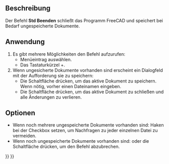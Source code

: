 <languages/>

{{Docnav/de
|[[Std_PrintPdf/de|PdfDrucken]]
|
|[[Std_File_Menu/de|Std Menü Datei]]
|IconL=Std_PrintPdf.svg
|IconR=
|IconC=Freecad.svg
}}

<div class="mw-translate-fuzzy">
{{GuiCommand/de
|Name=Std Quit
|Name/de=Std Beenden
|MenuLocation=Datei → Beenden
|Workbenches=All
|Shortcut={{KEY|Alt}}+{{KEY|F4}}
|SeeAlso=[[Std_CloseActiveWindow/de|Std Schließen]]
}}
</div>

<span id="Description"></span>
==Beschreibung==

<div class="mw-translate-fuzzy">
Der Befehl '''Std Beenden''' schließt das Programm FreeCAD und speichert bei Bedarf ungespeicherte Dokumente.
</div>

<span id="Usage"></span>
==Anwendung==

<div class="mw-translate-fuzzy">
# Es gibt mehrere Möglichkeiten den Befehl aufzurufen:
#* Menüeintrag {{MenuCommand|Datei → [[Image:Std_Quit.svg|16px]] Exit}} auswählen.
#* Das Tastaturkürzel {{KEY|Alt}}+{{KEY|F4}}.
# Wenn ungesicherte Dokumente vorhanden sind erscheint ein Dialogfeld mit der Aufforderung sie zu speichern:
#* Die Schaltfläche {{Button|Speichern}} drücken, um das aktive Dokument zu speichern. Wenn nötig, vorher einen Dateinamen eingeben.
#* Die Schaltfläche {{Button|Nicht speichern}} drücken, um das aktive Dokument zu schließen und alle Änderungen zu verlieren.
</div>

<span id="Options"></span>
==Optionen==

<div class="mw-translate-fuzzy">
* Wenn noch mehrere ungespeicherte Dokumente vorhanden sind: Haken bei der Checkbox {{MenuCommand|Antwort auf alle anwenden}} setzen, um Nachfragen zu jeder einzelnen Datei zu vermeiden.
* Wenn noch ungespeicherte Dokumente vorhanden sind: {{KEY|Esc}} oder die Schaltfläche {{Button|Abbrechen}} drücken, um den Befehl abzubrechen.
</div>


{{Docnav/de
|[[Std_PrintPdf/de|PdfDrucken]]
|
|[[Std_File_Menu/de|Std Menü Datei]]
|IconL=Std_PrintPdf.svg
|IconR=
|IconC=Freecad.svg
}}

{{Std_Base_navi{{#translation:}}}}
{{Userdocnavi{{#translation:}}}}